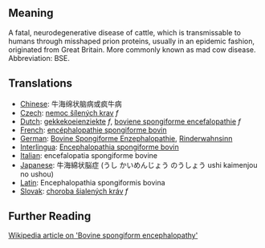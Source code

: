 == Meaning ==

A fatal, neurodegenerative disease of cattle, which is transmissable to humans through misshaped prion proteins, usually in an epidemic fashion, originated from Great Britain. More commonly known as mad cow disease.  Abbreviation: BSE.

== Translations ==

*[[Chinese]]: 牛海绵状脑病或疯牛病
*[[Czech]]: [[nemoc šílených krav]]  ''f''
*[[Dutch]]: [[gekkekoeienziekte]] ''f'', [[boviene spongiforme encefalopathie]] ''f'' <!-- I never saw or heard this term to be used -->
*[[French]]: [[encéphalopathie spongiforme bovin]]
*[[German]]: [[Bovine Spongiforme Enzephalopathie]], [[Rinderwahnsinn]]
*[[Interlingua]]: [[Encephalopathia spongiforme bovin]]
*[[Italian]]: encefalopatia spongiforme bovine
*[[Japanese]]: 牛海綿状脳症 (うし かいめんじょう のうしょう ushi kaimenjou no ushou)
*[[Latin]]: Encephalopathia spongiformis bovina
*[[Slovak]]: [[choroba šialených kráv]]  ''f''

== Further Reading ==

[http://en.wikipedia.org/wiki/Bovine_spongiform_encephalopathy Wikipedia article on 'Bovine spongiform encephalopathy']
